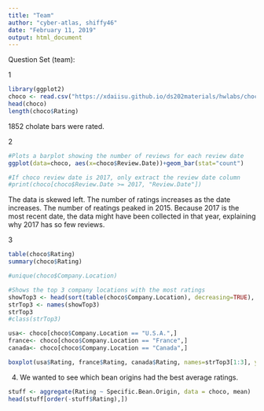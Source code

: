 ---
title: "Team"
author: "cyber-atlas, shiffy46"
date: "February 11, 2019"
output: html_document
---


Question Set (team):

1 
```{r}
library(ggplot2)
choco <- read.csv("https://xdaiisu.github.io/ds202materials/hwlabs/choco.csv")
head(choco)
length(choco$Rating)
```
1852 cholate bars were rated.

2 

```{r}

#Plots a barplot showing the number of reviews for each review date
ggplot(data=choco, aes(x=choco$Review.Date))+geom_bar(stat="count")

#If choco review date is 2017, only extract the review date column
#print(choco[choco$Review.Date >= 2017, "Review.Date"])

```

The data is skewed left. The number of ratings increases as the date increases. The number of reatings peaked in 2015. Because 2017 is the most recent date, the data might have been collected in that year, explaining why 2017 has so few reviews.

3

```{r}
table(choco$Rating)
summary(choco$Rating)

#unique(choco$Company.Location)

#Shows the top 3 company locations with the most ratings
showTop3 <- head(sort(table(choco$Company.Location), decreasing=TRUE), 3)
strTop3 <- names(showTop3)
strTop3
#class(strTop3)

usa<- choco[choco$Company.Location == "U.S.A.",]
france<- choco[choco$Company.Location == "France",]
canada<- choco[choco$Company.Location == "Canada",]

boxplot(usa$Rating, france$Rating, canada$Rating, names=strTop3[1:3], ylab="Rating", main="Rating Distributions by Country", col = c("red", "green", "Gold"))

```


4)
We wanted to see which bean origins had the best average ratings.
```{r}
stuff <- aggregate(Rating ~ Specific.Bean.Origin, data = choco, mean)
head(stuff[order(-stuff$Rating),])
```





